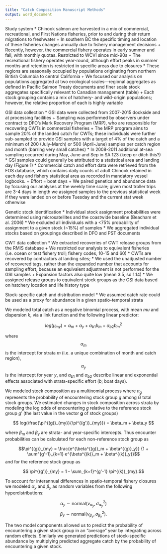 ```yaml
---
title: "Catch Composition Manuscript Methods"
output: word_document
---
```


Study system
* Chinook salmon are harvested in a mix of commercial, recreational, and First Nations fisheries, prior to and during their return migrations to freshwater
  + In southern BC the specific timing and location of these fisheries changes annually due to fishery management decisions
  +	Recently, however, the commercial fishery operates in early summer and fall, with monthly quotas. Restricted to WCVI since mid-90s
  +	The recreational fishery operates year-round, although effort peaks in summer months and retention is restricted in specific areas due to closures
*	These regions are seasonally occupied by populations originating from northern British Columbia to central California
  +	We focused our analysis on populations aggregated at two ecological scales—regional aggregates as defined in Pacific Salmon Treaty documents and finer scale stock aggregates specifically relevant to Canadian management (table)
  +	Each stock grouping contains a mix of hatchery- and wild-origin populations; however, the relative proportion of each is highly variable

GSI data collection
*	GSI data were collected from 2007-2015 dockside and at processing facilities
  + Sampling was performed by observers under contract to DFO's Mark Recovery Program (MRP), who are responsible for recovering CWTs in commercial fisheries
  + The MRP program aims to sample 20% of the landed catch for CWTs; these individuals were further sub-sampled to provide GSI samples with a target of 4% of the catch and a minimum of 200 (July-March) or 500 (April-June) samples per catch region and month (barring very small catches)
* In 2008-2011 additional at-sea sampling occurred during May, June and Sep in SA 123 (keep or ditch this?)
*	GSI samples could generally be attributed to a statistical area and landing day (Figure 1)
*	Commercial catch and effort data were retrieved from the FOS database, which contains daily counts of adult Chinook retained in each day and fishery statistical area as recorded in mandatory vessel logbooks.
  +	Effort = boat days
  +	We paired genetics and abundance data by focusing our analyses at the weekly time scale; given most troller trips are 3-4 days in length we assigned samples to the previous statistical week if they were landed on or before Tuesday and the current stat week otherwise
  
Genetic stock identification
*	Individual stock assignment probabilities were determined using microsatellites and the coastwide baseline (Beacham et al. 2006)
*	We excluded all individuals with a <75% probability of assignment to a given stock (~15%) of samples
*	We aggregated individual stocks based on groupings described in DFO and PST documents 

CWT data collection
* We extracted recoveries of CWT release groups from the RMIS database
  + We restricted our analysis to equivalent fisheries (i.e. ocean or test fishery troll; fishery codes, 10-15 and 60)
* CWTs are recovered by contractors at landing sites; 
* We used the unadjusted number of recovered tags, rather than the expanded number that accounts for sampling effort, because an equivalent adjustment is not performed for the GSI samples
  + Expansion factors also quite low (mean 3.5, sd 1.14)
* We assigned release groups to equivalent stock groups as the GSI data based on hatchery location and life history type


Stock-specific catch and distribution model
* We assumed catch rate could be used as a proxy for abundance in a given spatio-temporal strata

We modeled total catch as a negative binomial process, with mean $mu$ and dispersion $k$, via a link function and the following linear predictor:

$$log(\mu_{my}) = \alpha_m + \alpha_y + {\alpha_{b1}}b_{m} + {\alpha_{b2}b_{m}^2} $$

where $$\alpha_m$$ is the intercept for strata $m$ (i.e. a unique combination of month and catch region), $$\alpha_y$$ is the intercept for year $y$, and $\alpha_{b1}$ and $\alpha_{b2}$ describe linear and exponential effects associated with strata-specific effort ($b$; boat days). 

We modeled stock composition as a multinomial process where $\pi_{g}$ represents the probability of encountering stock group $g$ among $G$ total stock groups. We estimated changes in stock composition across strata by modeling the log odds of encountering $g$ relative to the reference stock group $g'$ (the last value in the vector $\mathbf{g}$ of stock groups)

$$ log(\frac{\pi^{(g)}_{my}}{\pi^{(g')}_{my}}) = \beta_m + \beta_y $$

where $\beta_m$ and $\beta_y$ are strata- and year-specific intercepts. Thus encounter probabilities can be calculated for each non-reference stock group as 

$$\pi^{(g)}_{my} = \frac{e^{\beta^{(g)}_m + \beta^{(g)}_y}} {1 + \sum^{g'-1}_{k=1} e^{\beta^{(k)}_m + \beta^{(k)}_y}}$$
and for the reference stock group as 

$$ \pi^{(g')}_{my} = 1 - \sum_{k=1}^{g'-1} \pi^{(k)}_{my}.$$


To account for interannual differences in spatio-temporal fishery closures we modeled $\alpha_y$ and $\beta_y$ as random variables from the following hyperdistributions:

$$ \alpha_y \sim \text{normal}(\nu_{\alpha_y}, \sigma^2_{\alpha_y}) $$
$$ \beta_y \sim \text{normal}(\nu_{\beta_y}, \sigma^2_{\beta_y}). $$

The two model components allowed us to predict the probability of encountering a given stock group in an "average" year by integrating across random effects. Similarly we generated predictions of stock-specific abundance by multiplying predicted aggregate catch by the probability of encountering a given stock.